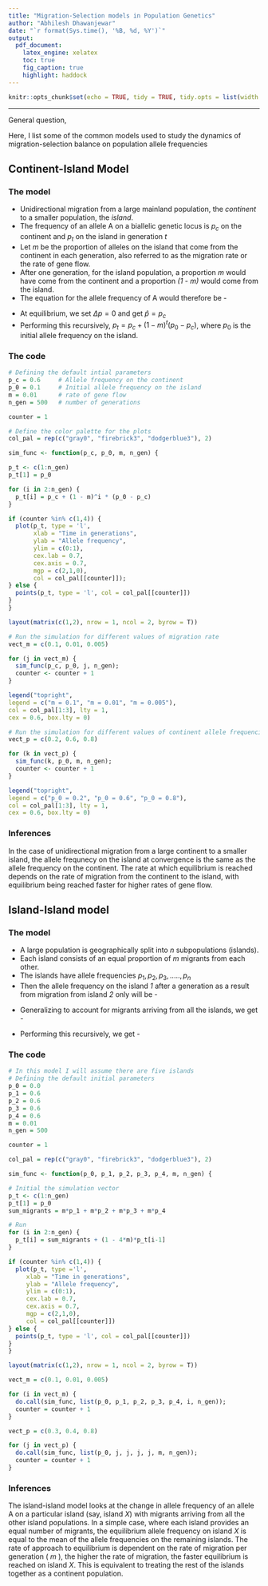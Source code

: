 ```yaml
---
title: "Migration-Selection models in Population Genetics"
author: "Abhilesh Dhawanjewar"
date: "`r format(Sys.time(), '%B, %d, %Y')`"
output: 
  pdf_document:
    latex_engine: xelatex
    toc: true
    fig_caption: true
    highlight: haddock
---
```


```r
knitr::opts_chunk$set(echo = TRUE, tidy = TRUE, tidy.opts = list(width.cutoff = 60, dev = 'pdf'))
```

****

General question, \textbf{Under neutral expectations, what is the introgression potential of autosomal vs X-linked vs mitochondrial loci?}

Here, I list some of the common models used to study the dynamics of migration-selection balance on population allele frequencies

## Continent-Island Model

### The model 

* Unidirectional migration from a large mainland population, the _continent_ to a smaller population, the _island_.
* The frequency of an allele A on a biallelic genetic locus is _p~c~_ on the continent and _p~t~_ on the island in generation _t_
* Let _m_ be the proportion of alleles on the island that come from the continent in each generation, also referred to as the migration rate or the rate of gene flow.
* After one generation, for the island population, a proportion _m_ would have come from the continent and a proportion _(1 - m)_ would come from the island.
* The equation for the allele frequency of A would therefore be - 

\begin{centering}

$p_{t+1} = (m)p_{c} + (1 - m)p_{t} = p_{t} + m(p_{c} - p_{t})$

$\implies \Delta{p} = p_{t+1} - p_{t} = m(p_{c} - p_{t})$

\end{centering}

* At equilibrium, we set $\Delta{p} = 0$ and get $\hat{p} = p_{c}$
* Performing this recursively, $p_{t} = p_{c} + (1 - m)^{t}(p_{0} - p_{c})$, where $p_{0}$ is the initial allele frequency on the island.

### The code

```r
# Defining the default intial parameters
p_c = 0.6     # Allele frequency on the continent
p_0 = 0.1     # Initial allele frequency on the island 
m = 0.01      # rate of gene flow
n_gen = 500   # number of generations 

counter = 1

# Define the color palette for the plots
col_pal = rep(c("gray0", "firebrick3", "dodgerblue3"), 2)

sim_func <- function(p_c, p_0, m, n_gen) {

p_t <- c(1:n_gen)
p_t[1] = p_0

for (i in 2:n_gen) {
  p_t[i] = p_c + (1 - m)^i * (p_0 - p_c)
}

if (counter %in% c(1,4)) {
  plot(p_t, type = 'l', 
       xlab = "Time in generations",
       ylab = "Allele frequency", 
       ylim = c(0:1),
       cex.lab = 0.7,
       cex.axis = 0.7,
       mgp = c(2,1,0),
       col = col_pal[[counter]]);
} else {
  points(p_t, type = 'l', col = col_pal[[counter]])
}
}

layout(matrix(c(1,2), nrow = 1, ncol = 2, byrow = T))

# Run the simulation for different values of migration rate
vect_m = c(0.1, 0.01, 0.005)

for (j in vect_m) {
  sim_func(p_c, p_0, j, n_gen);
  counter <- counter + 1
}

legend("topright", 
legend = c("m = 0.1", "m = 0.01", "m = 0.005"),
col = col_pal[1:3], lty = 1,
cex = 0.6, box.lty = 0)

# Run the simulation for different values of continent allele frequencies.
vect_p = c(0.2, 0.6, 0.8)

for (k in vect_p) {
  sim_func(k, p_0, m, n_gen);
  counter <- counter + 1
}

legend("topright", 
legend = c("p_0 = 0.2", "p_0 = 0.6", "p_0 = 0.8"),
col = col_pal[1:3], lty = 1,
cex = 0.6, box.lty = 0)

```


### Inferences 

In the case of unidirectional migration from a large continent to a smaller island, the allele frequnecy on the island at convergence is the same as the allele frequency on the continent. The rate at which equilibrium is reached depends on the rate of migration from the continent to the island, with equilibrium being reached faster for higher rates of gene flow.

## Island-Island model

### The model 

* A large population is geographically split into _n_ subpopulations (islands).
* Each island consists of an equal proportion of _m_ migrants from each other.
* The islands have allele frequencies $p_{1}, p_{2}, p_{3}, ..... , p_{n}$
* Then the allele frequency on the island _1_ after a generation as a result from migration from island _2_ only will be - 

\begin{centering}

$p_{1} (t + 1) = mp_{2} (t) + (1 - m)p_{1} (t)$

\end{centering}

* Generalizing to account for migrants arriving from all the islands, we get - 

\begin{centering}

$p_{1} (t + 1) = \sum_{i = 2}^{n}m_{i}p_{i} (t) + (1 - \sum_{i = 2}^{n}m_{i})p_{1} (t)$

\end{centering}

* Performing this recursively, we get -

\begin{centering}

$p_{t} = t\sum_{i = 2}^{n}m_{i}p_{i} (1 - \sum_{i = 2}^{n}m_{i}) + p_{0}(1 - t\sum_{i = 2}^{n}m_{i} + \sum_{i = 2}^{n}m_{i}^{t})$

\end{centering}

### The code

```r

# In this model I will assume there are five islands
# Defining the default initial parameters
p_0 = 0.0
p_1 = 0.6
p_2 = 0.6
p_3 = 0.6
p_4 = 0.6
m = 0.01
n_gen = 500

counter = 1

col_pal = rep(c("gray0", "firebrick3", "dodgerblue3"), 2)

sim_func <- function(p_0, p_1, p_2, p_3, p_4, m, n_gen) {

# Initial the simulation vector
p_t <- c(1:n_gen)
p_t[1] = p_0
sum_migrants = m*p_1 + m*p_2 + m*p_3 + m*p_4

# Run 
for (i in 2:n_gen) {
  p_t[i] = sum_migrants + (1 - 4*m)*p_t[i-1]
}

if (counter %in% c(1,4)) {
  plot(p_t, type ='l', 
     xlab = "Time in generations",
     ylab = "Allele frequency", 
     ylim = c(0:1),
     cex.lab = 0.7,
     cex.axis = 0.7,
     mgp = c(2,1,0),
     col = col_pal[[counter]])
} else {
  points(p_t, type = 'l', col = col_pal[[counter]])
}
}

layout(matrix(c(1,2), nrow = 1, ncol = 2, byrow = T))

vect_m = c(0.1, 0.01, 0.005)

for (i in vect_m) {
  do.call(sim_func, list(p_0, p_1, p_2, p_3, p_4, i, n_gen));
  counter = counter + 1
}

vect_p = c(0.3, 0.4, 0.8)

for (j in vect_p) {
  do.call(sim_func, list(p_0, j, j, j, j, m, n_gen));
  counter = counter + 1
}
```

### Inferences

The island-island model looks at the change in allele frequency of an allele A on a particular island (say, island _X_) with migrants arriving from all the other island populations. In a simple case, where each island provides an equal number of migrants, the equilibrium allele frequency on island _X_ is equal to the mean of the allele frequencies on the remaining islands. The rate of approach to equilibrium is dependent on the rate of migration per generation ( _m_ ), the higher the rate of migration, the faster equilibrium is reached on island _X_. This is equivalent to treating the rest of the islands together as a continent population.